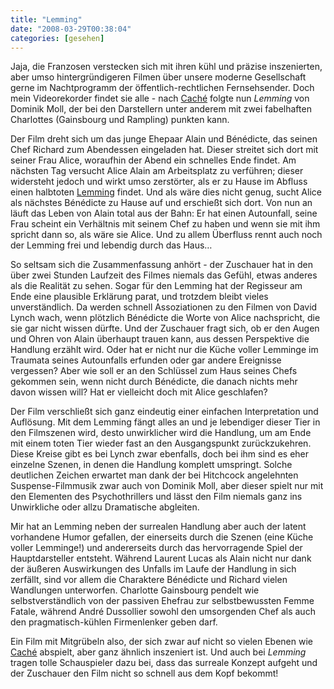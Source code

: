 ```yaml
---
title: "Lemming"
date: "2008-03-29T00:38:04"
categories: [gesehen]
---
```


Jaja, die Franzosen verstecken sich mit ihren kühl und präzise inszenierten, aber umso hintergründigeren Filmen über unsere moderne Gesellschaft gerne im Nachtprogramm der öffentlich-rechtlichen Fernsehsender. Doch mein Videorekorder findet sie alle - nach [Caché](/blog/2008/02/17/die-ganze-kraft-einer-gesellschaft/) folgte nun *Lemming* von Dominik Moll, der bei den Darstellern unter anderem mit zwei fabelhaften Charlottes (Gainsbourg und Rampling) punkten kann.

Der Film dreht sich um das junge Ehepaar Alain und Bénédicte, das seinen Chef Richard zum Abendessen eingeladen hat. Dieser streitet sich dort mit seiner Frau Alice, woraufhin der Abend ein schnelles Ende findet. Am nächsten Tag versucht Alice Alain am Arbeitsplatz zu verführen; dieser widersteht jedoch und wirkt umso zerstörter, als er zu Hause im Abfluss einen halbtoten [Lemming](http://de.wikipedia.org/wiki/Lemminge) findet. Und als wäre dies nicht genug, sucht Alice als nächstes Bénédicte zu Hause auf und erschießt sich dort. Von nun an läuft das Leben von Alain total aus der Bahn: Er hat einen Autounfall, seine Frau scheint ein Verhältnis mit seinem Chef zu haben und wenn sie mit ihm spricht dann so, als wäre sie Alice. Und zu allem Überfluss rennt auch noch der Lemming frei und lebendig durch das Haus...

So seltsam sich die Zusammenfassung anhört - der Zuschauer hat in den über zwei Stunden Laufzeit des Filmes niemals das Gefühl, etwas anderes als die Realität zu sehen. Sogar für den Lemming hat der Regisseur am Ende eine plausible Erklärung parat, und trotzdem bleibt vieles unverständlich. Da werden schnell Assoziationen zu den Filmen von David Lynch wach, wenn plötzlich Bénédicte die Worte von Alice nachspricht, die sie gar nicht wissen dürfte. Und der Zuschauer fragt sich, ob er den Augen und Ohren von Alain überhaupt trauen kann, aus dessen Perspektive die Handlung erzählt wird. Oder hat er nicht nur die Küche voller Lemminge im Traumata seines Autounfalls erfunden oder gar andere Ereignisse vergessen? Aber wie soll er an den Schlüssel zum Haus seines Chefs gekommen sein, wenn nicht durch Bénédicte, die danach nichts mehr davon wissen will? Hat er vielleicht doch mit Alice geschlafen?

Der Film verschließt sich ganz eindeutig einer einfachen Interpretation und Auflösung. Mit dem Lemming fängt alles an und je lebendiger dieser Tier in den Filmszenen wird, desto unwirklicher wird die Handlung, um am Ende mit einem toten Tier wieder fast an den Ausgangspunkt zurückzukehren. Diese Kreise gibt es bei Lynch zwar ebenfalls, doch bei ihm sind es eher einzelne Szenen, in denen die Handlung komplett umspringt. Solche deutlichen Zeichen erwartet man dank der bei Hitchcock angelehnten Suspense-Filmmusik zwar auch von Dominik Moll, aber dieser spielt nur mit den Elementen des Psychothrillers und lässt den Film niemals ganz ins Unwirkliche oder allzu Dramatische abgleiten.

Mir hat an Lemming neben der surrealen Handlung aber auch der latent vorhandene Humor gefallen, der einerseits durch die Szenen (eine Küche voller Lemminge!) und andererseits durch das hervorragende Spiel der Hauptdarsteller entsteht. Während Laurent Lucas als Alain nicht nur dank der äußeren Auswirkungen des Unfalls im Laufe der Handlung in sich zerfällt, sind vor allem die Charaktere Bénédicte und Richard vielen Wandlungen unterworfen. Charlotte Gainsbourg pendelt wie selbstverständlich von der passiven Ehefrau zur selbstbewussten Femme Fatale, während André Dussollier sowohl den umsorgenden Chef als auch den pragmatisch-kühlen Firmenlenker geben darf.

Ein Film mit Mitgrübeln also, der sich zwar auf nicht so vielen Ebenen wie [Caché](/blog/2008/02/17/die-ganze-kraft-einer-gesellschaft/) abspielt, aber ganz ähnlich inszeniert ist. Und auch bei *Lemming* tragen tolle Schauspieler dazu bei, dass das surreale Konzept aufgeht und der Zuschauer den Film nicht so schnell aus dem Kopf bekommt!
